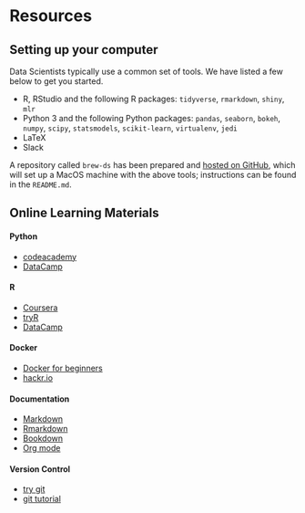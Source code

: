 # Resources

## Setting up your computer

Data Scientists typically use a common set of tools. We have listed a few below to get you started.

* R, RStudio and the following R packages: `tidyverse`, `rmarkdown`, `shiny`, `mlr` 
* Python 3 and the following Python packages: `pandas`, `seaborn`, `bokeh`, `numpy`, `scipy`, `statsmodels`, `scikit-learn`, `virtualenv`, `jedi`
* LaTeX
* Slack

A repository called `brew-ds` has been prepared and [hosted on GitHub](https://github.com/nathaneastwood/brew-ds), which will set up a MacOS machine with the above tools; instructions can be found in the `README.md`.



## Online Learning Materials

#### Python

* [codeacademy](https://www.codecademy.com/learn/python)
* [DataCamp](https://www.datacamp.com/courses/tech:python)


#### R

* [Coursera](https://www.coursera.org/courses?languages=en&query=R)
* [tryR](http://tryr.codeschool.com)
* [DataCamp](https://www.datacamp.com/courses/tech:python)


#### Docker

* [Docker for beginners](https://prakhar.me/docker-curriculum/)
* [hackr.io](https://hackr.io/tutorials/learn-docker)


#### Documentation

* [Markdown](http://www.markdowntutorial.com/)
* [Rmarkdown](http://rmarkdown.rstudio.com/)
* [Bookdown](https://bookdown.org/yihui/bookdown/)
* [Org mode](http://orgmode.org/worg/)


#### Version Control

* [try git](https://try.github.io)
* [git tutorial](https://git-scm.com/docs/gittutorial)
